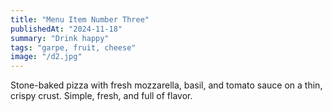 ```yaml
---
title: "Menu Item Number Three"
publishedAt: "2024-11-18"
summary: "Drink happy"
tags: "garpe, fruit, cheese"
image: "/d2.jpg"
---
```



Stone-baked pizza with fresh mozzarella, basil, and tomato sauce on a thin, crispy crust. Simple, fresh, and full of flavor.


